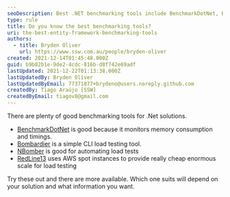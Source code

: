 ```yaml
---
seoDescription: Best .NET benchmarking tools include BenchmarkDotNet, Bombardier, NBomber, and RedLine13, offering memory consumption and timing monitoring, simple CLI load testing, automated load tests, and cost-effective scale for load testing.
type: rule
title: Do you know the best benchmarking tools?
uri: the-best-entity-framework-benchmarking-tools
authors:
  - title: Bryden Oliver
    url: https://www.ssw.com.au/people/bryden-oliver
created: 2021-12-14T01:45:48.000Z
guid: b9b82b1e-9de2-4cdc-816b-d8f742e69adf
lastUpdated: 2021-12-22T01:13:38.000Z
lastUpdatedBy: Bryden Oliver
lastUpdatedByEmail: 77371877+brydeno@users.noreply.github.com
createdBy: Tiago Araújo [SSW]
createdByEmail: tiagov8@gmail.com
---
```


There are plenty of good benchmarking tools for .Net solutions.
- [BenchmarkDotNet](https://github.com/dotnet/BenchmarkDotNet) is good because it monitors memory consumption and timings.
- [Bombardier](https://github.com/codesenberg/bombardier) is a simple CLI load testing tool.
- [NBomber](https://nbomber.com/) is good for automating load tests
- [RedLine13](https://www.redline13.com/) uses AWS spot instances to provide really cheap enormous scale for load testing

Try these out and there are more available. Which one suits will depend on your solution and what information you want.
